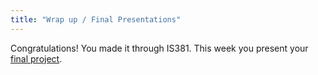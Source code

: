 ```yaml
---
title: "Wrap up / Final Presentations"
---
```


Congratulations! You made it through IS381. This week you present your [final project](/project.html).
